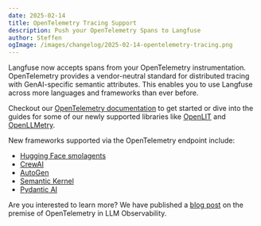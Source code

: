 ```yaml
---
date: 2025-02-14
title: OpenTelemetry Tracing Support
description: Push your OpenTelemetry Spans to Langfuse
author: Steffen
ogImage: /images/changelog/2025-02-14-opentelemetry-tracing.png
---
```



<ChangelogHeader />

Langfuse now accepts spans from your OpenTelemetry instrumentation.
OpenTelemetry provides a vendor-neutral standard for distributed tracing with GenAI-specific semantic attributes.
This enables you to use Langfuse across more languages and frameworks than ever before.

Checkout our [OpenTelemetry documentation](/docs/opentelemetry/get-started) to get started or dive into the guides
for some of our newly supported libraries like [OpenLIT](/docs/opentelemetry/example-openlit) and [OpenLLMetry](/docs/opentelemetry/example-openllmetry).

New frameworks supported via the OpenTelemetry endpoint include:

- [Hugging Face smolagents](/docs/integrations/smolagents)
- [CrewAI](/docs/integrations/crewai)
- [AutoGen](/docs/integrations/autogen)
- [Semantic Kernel](/docs/integrations/semantic-kernel)
- [Pydantic AI](/docs/integrations/pydantic-ai)

Are you interested to learn more? We have published a [blog post](/blog/2024-10-opentelemetry-for-llm-observability) on the premise of OpenTelemetry in LLM Observability.
